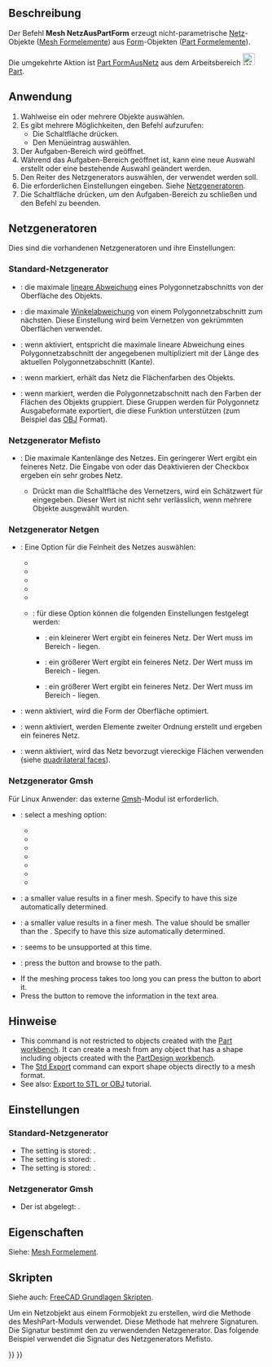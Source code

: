<languages/>

{{Docnav/de
|[[Mesh_Export/de|Exportieren]]
|[[Mesh_RemeshGmsh/de|NeuVernetzenGmsh]]
|[[Mesh_Workbench/de|Mesh]]
|IconL=Mesh_Export.svg
|IconR=Mesh_RemeshGmsh.svg
|IconC=Workbench_Mesh.svg
}}

{{GuiCommand/de
|Name=Mesh FromPartShape
|Name/de=Mesh NetzAusPartForm
|MenuLocation=Netze → Netz aus Form erstellen...
|Workbenches=[[Mesh_Workbench/de|Mesh]]
}}

<span id="Description"></span>
==Beschreibung==

Der Befehl '''Mesh NetzAusPartForm''' erzeugt nicht-parametrische [[Mesh/de|Netz]]-Objekte ([[Mesh_Feature/de|Mesh Formelemente]]) aus [[shape/de|Form]]-Objekten ([[Part_Feature/de|Part Formelemente]]).

Die umgekehrte Aktion ist [[Part_ShapeFromMesh/de|Part FormAusNetz]] aus dem Arbeitsbereich [[File:Workbench_Part.svg|24px]] [[Part_Workbench/de|Part]].

<span id="Usage"></span>
==Anwendung==

# Wahlweise ein oder mehrere Objekte auswählen.
# Es gibt mehrere Möglichkeiten, den Befehl aufzurufen:
#* Die Schaltfläche {{Button|[[Image:Mesh_FromPartShape.svg|16px]] [[Mesh_FromPartShape/de|Netz aus Form erstellen...]]}} drücken.
#* Den Menüeintrag {{MenuCommand|Netze → [[Image:Mesh_FromPartShape.svg|16px]] Netz aus Form erstellen...}} auswählen.
# Der Aufgaben-Bereich {{MenuCommand|Tessellierung}} wird geöffnet.
# Während das Aufgaben-Bereich geöffnet ist, kann eine neue Auswahl erstellt oder eine bestehende Auswahl geändert werden.
# Den Reiter des Netzgenerators auswählen, der verwendet werden soll.
# Die erforderlichen Einstellungen eingeben. Siehe [[#Netzgeneratoren|Netzgeneratoren]].
# Die Schaltfläche {{Button|OK}} drücken, um den Aufgaben-Bereich zu schließen und den Befehl zu beenden.

<span id="Meshers"></span>
==Netzgeneratoren==

Dies sind die vorhandenen Netzgeneratoren und ihre Einstellungen:

<span id="Standard_mesher"></span>
===Standard-Netzgenerator===

* {{MenuCommand|Oberflächenabweichung}}: die maximale [https://www.opencascade.com/doc/occt-7.3.0/overview/html/occt_user_guides__modeling_algos.html#occt_modalg_11_2 lineare Abweichung] eines Polygonnetzabschnitts von der Oberfläche des Objekts.
* {{MenuCommand|Winkelabweichung}}: die maximale [https://www.opencascade.com/doc/occt-7.3.0/overview/html/occt_user_guides__modeling_algos.html#occt_modalg_11_2 Winkelabweichung] von einem Polygonnetzabschnitt zum nächsten. Diese Einstellung wird beim Vernetzen von gekrümmten Oberflächen verwendet.
* {{MenuCommand|Relative Oberflächenabweichung}}: wenn aktiviert, entspricht die maximale lineare Abweichung eines Polygonnetzabschnitt der angegebenen {{MenuCommand|Oberflächenabweichung}} multipliziert mit der Länge des aktuellen Polygonnetzabschnitt (Kante).
* {{MenuCommand|Flächenfarben auf das Netz anwenden}}: wenn markiert, erhält das Netz die Flächenfarben des Objekts.
* {{MenuCommand|Segmente nach Flächenfarben definieren}}: wenn markiert, werden die Polygonnetzabschnitt nach den Farben der Flächen des Objekts gruppiert. Diese Gruppen werden für Polygonnetz Ausgabeformate exportiert, die diese Funktion unterstützen (zum Beispiel das [https://en.wikipedia.org/wiki/Wavefront_.obj_file OBJ] Format).

<span id="Mefisto_mesher"></span>
===Netzgenerator Mefisto===

* {{MenuCommand|Maximale Kantenlänge}}: Die maximale Kantenlänge des Netzes. Ein geringerer Wert ergibt ein feineres Netz. Die Eingabe von {{Value|0}} oder das Deaktivieren der Checkbox ergeben ein sehr grobes Netz.
** Drückt man die Schaltfläche {{Button|Schätzung}} des Vernetzers, wird ein Schätzwert für {{MenuCommand|Maximale Kantenlänge}} eingegeben. Dieser Wert ist nicht sehr verlässlich, wenn mehrere Objekte ausgewählt wurden.

<span id="Netgen_mesher"></span>
===Netzgenerator Netgen===

* {{MenuCommand|Feinheit}}: Eine Option für die Feinheit des Netzes auswählen:
** {{MenuCommand|Sehr grob}}
** {{MenuCommand|Grob}}
** {{MenuCommand|Mittel}}
** {{MenuCommand|Fein}}
** {{MenuCommand|Sehr fein}}
** {{MenuCommand|Benutzerdefiniert}}: für diese Option können die folgenden Einstellungen festgelegt werden:
*** {{MenuCommand|Mesh Größensortierung}}: ein kleinerer Wert ergibt ein feineres Netz. Der Wert muss im Bereich  {{Value|0.1}} - {{Value|1.0}} liegen.
*** {{MenuCommand|Element pro Kante}}: ein größerer Wert ergibt ein feineres Netz. Der Wert muss im Bereich   {{Value|0.2}} - {{Value|10.0}} liegen.
*** {{MenuCommand|Element pro Krümmungsradius}}: ein größerer Wert ergibt ein feineres Netz. Der Wert muss im Bereich {{Value|0.2}} - {{Value|10}} liegen.
*{{MenuCommand|Oberfläche optimieren}}: wenn aktiviert, wird die Form der Oberfläche optimiert.
*{{MenuCommand|Elemente zweiter Ordnung}}: wenn aktiviert, werden Elemente zweiter Ordnung erstellt und ergeben ein feineres Netz.
*{{MenuCommand|Quad-dominiert}}: wenn aktiviert, wird das Netz bevorzugt viereckige Flächen verwenden (siehe [https://en.wikipedia.org/wiki/Types_of_mesh#Two-dimensional quadrilateral faces]).

<span id="Gmsh_mesher"></span>
===Netzgenerator Gmsh===

Für Linux Anwender: das externe [https://gmsh.info/ Gmsh]-Modul ist erforderlich.

* {{MenuCommand|Meshing}}: select a meshing option:
** {{MenuCommand|Automatic}}
** {{MenuCommand|Adaptive}}
** {{MenuCommand|Delaunay}}
** {{MenuCommand|Frontal}}
** {{MenuCommand|BAMG}}
** {{MenuCommand|Frontal Quad}}
** {{MenuCommand|Parallelograms}}
* {{MenuCommand|Max. element size}}: a smaller value results in a finer mesh. Specify {{Value|0}} to have this size automatically determined.
* {{MenuCommand|Min. element size}}: a smaller value results in a finer mesh. The value should be smaller than the {{MenuCommand|Max. element size}}. Specify {{Value|0}} to have this size automatically determined.
* {{MenuCommand|Angle}}: seems to be unsupported at this time.
* {{MenuCommand|Path}}: press the {{Button|...}} button and browse to the {{FileName|gmsh.exe}} path.
* If the meshing process takes too long you can press the {{Button|Kill}} button to abort it.
* Press the {{Button|Clear}} button to remove the information in the text area. <!--Because the task panel closes the Clear button cannot be used with this command. But the same task panel is used for the Mesh_RemeshGmsh command-->

<span id="Notes"></span>
==Hinweise==

* This command is not restricted to objects created with the [[Part_Workbench|Part workbench]]. It can create a mesh from any object that has a shape including objects created with the [[PartDesign_Workbench|PartDesign workbench]].
* The [[Std_Export|Std Export]] command can export shape objects directly to a mesh format.
* See also: [[Export_to_STL_or_OBJ|Export to STL or OBJ]] tutorial.

<span id="Preferences"></span>
==Einstellungen==

<span id="Standard_mesher"></span>
===Standard-Netzgenerator===

* The {{MenuCommand|Surface deviation}} setting is stored: {{MenuCommand|Tools → Edit parameters... → BaseApp → Preferences → Mod → Mesh → Meshing → Standard → LinearDeflection}}.
* The {{MenuCommand|Angular deviation}} setting is stored: {{MenuCommand|Tools → Edit parameters... → BaseApp → Preferences → Mod → Mesh → Meshing → Standard → AngularDeflection}}.
* The {{MenuCommand|Relative surface deviation}} setting is stored: {{MenuCommand|Tools → Edit parameters... → BaseApp → Preferences → Mod → Mesh → Meshing → Standard → RelativeLinearDeflection}}.

<span id="Gmsh_mesher"></span>
===Netzgenerator Gmsh===

* Der {{MenuCommand|Pfad}} ist abgelegt: {{MenuCommand|Werkzeuge → Parameter bearbeiten... → BaseApp → Einstellungen → Mod → Mesh → Meshing → gmshExe}}.

<span id="Properties"></span>
==Eigenschaften==

Siehe: [[Mesh_Feature/de|Mesh Formelement]].

<span id="Scripting"></span>
==Skripten==

Siehe auch: [[FreeCAD_Scripting_Basics/de|FreeCAD Grundlagen Skripten]].

Um ein Netzobjekt aus einem Formobjekt zu erstellen, wird die Methode {{incode|NetzAusForm}} des MeshPart-Moduls verwendet. Diese Methode hat mehrere Signaturen. Die Signatur bestimmt den zu verwendenden Netzgenerator. Das folgende Beispiel verwendet die Signatur des Netzgenerators Mefisto.

{{Code|code=
import FreeCAD, Part, Mesh, MeshPart

cyl = FreeCAD.ActiveDocument.addObject("Part::Cylinder","Cylinder")
FreeCAD.ActiveDocument.recompute()

msh = FreeCAD.ActiveDocument.addObject("Mesh::Feature", "Mesh")
msh.Mesh = MeshPart.meshFromShape(Shape=cyl.Shape, MaxLength=1)
msh.ViewObject.DisplayMode = "Flat Lines"
}}


{{Docnav/de
|[[Mesh_Export/de|Exportieren]]
|[[Mesh_RemeshGmsh/de|NeuVernetzenGmsh]]
|[[Mesh_Workbench/de|Mesh]]
|IconL=Mesh_Export.svg
|IconR=Mesh_RemeshGmsh.svg
|IconC=Workbench_Mesh.svg
}}

{{Mesh Tools navi{{#translation:}}}}
{{Userdocnavi{{#translation:}}}}
{{clear}}